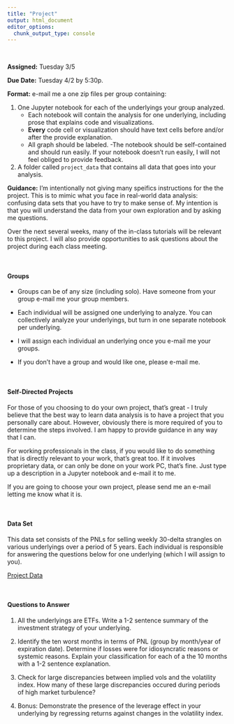 ```yaml
---
title: "Project"
output: html_document
editor_options: 
  chunk_output_type: console
---
```


<br>

<!-- ### Project Parameters -->


**Assigned:** Tuesday 3/5

**Due Date:** Tuesday 4/2 by 5:30p.

**Format:** e-mail me a one zip files per group containing:
    
1. One Jupyter notebook for each of the underlyings your group analyzed.  
    - Each notebook will contain the analysis for one underlying, including prose that explains code and visualizations.  
    - **Every** code cell or visualization should have text cells before and/or after the provide explanation.  
    - All graph should be labeled. 
    -The notebook should be self-contained and should run easily. If your notebook doesn't run easily, I will not feel obliged to provide feedback.

1. A folder called `project_data` that contains all data that goes into your analysis.

**Guidance:** I'm intentionally not giving many speifics instructions for the the project.  This is to mimic what you face in real-world data analysis: confusing data sets that you have to try to make sense of.  My intention is that you will understand the data from your own exploration and by asking me questions.

Over the next several weeks, many of the in-class tutorials will be relevant to this project.  I will also provide opportunities to ask questions about the project during each class meeting. 


<br>

#### Groups

- Groups can be of any size (including solo).  Have someone from your group e-mail me your group members.

- Each individual will be assigned one underlying to analyze.  You can collectively analyze your underlyings, but turn in one separate notebook per underlying.  

- I will assign each individual an underlying once you e-mail me your groups.

- If you don't have a group and would like one, please e-mail me.

<br>

#### Self-Directed Projects
For those of you choosing to do your own project, that's great - I truly believe that the best way to learn data analysis is to have a project that you personally care about.  However, obviously there is more required of you to determine the steps involved.  I am happy to provide guidance in any way that I can.

For working professionals in the class, if you would like to do something that is directly relevant to your work, that's great too.  If it involves proprietary data, or can only be done on your work PC, that's fine.  Just type up a description in a Jupyter notebook and e-mail it to me.

If you are going to choose your own project, please send me an e-mail letting me know what it is. 

<br>

#### Data Set
This data set consists of the PNLs for selling weekly 30-delta strangles on various underlyings over a period of 5 years.  Each individual is responsible for answering the questions below for one underlying (which I will assign to you).

[Project Data](project_data.zip)

<br>

#### Questions to Answer
1. All the underlyings are ETFs.  Write a 1-2 sentence summary of the investment strategy of your underlying.

1. Identify the ten worst months in terms of PNL (group by month/year of expiration date).  Determine if losses were for idiosyncratic reasons or systemic reasons.  Explain your classification for each of a the 10 months with a 1-2 sentence explanation.

1. Check for large discrepancies between implied vols and the volatility index. How many of these large discrepancies occured during periods of high market turbulence?

1. Bonus: Demonstrate the presence of the leverage effect in your underlying by regressing returns against changes in the volatility index.


<!-- **Dates/Expirations:** The includes a total of 260 expirations: 1/10/2014-12/28/2018. -->

<!-- **Underlyings:** There is data for 50 ETF underlyings included in the data set.  You must include at least 20 underlyings in your analysis.  The list of underlyings can be found in `project_underlying.csv`. -->

<!-- **Trades:** The trades have already been calculated for  `project_trade_master.csv`. (This was the first part of your initial assignment, albeit for a different time period.) -->

<!-- **PNLs:** The PNLs for the trades have already been calculated for you and can be found in `project_strangle_pnl.csv`. (This was the second part of your initial assignment, albeit for a different time period.)  There are a variety of pnl related columns in this dataset; the only ones that you need to worry about are `dly_opt_pnl`, `ttd_opt_pnl`, and `strangle_unity_mult`. -->

<!-- **Position Size Scaling:** The prices of our underlyings vary considerably, and therefore so do the prices of their options.  For the backtest, I wanted each strangle for each underlying to be approximately the same size.  In particular, I created a position scaling method that would make each strangle sale to result in about $0.90 in premium. Position scaling data is stored in `project_position_scaling.csv`.  -->

<!-- Here is some code to see the min, max, and average premium, sold for each variation, for all 50 underlyings. -->
